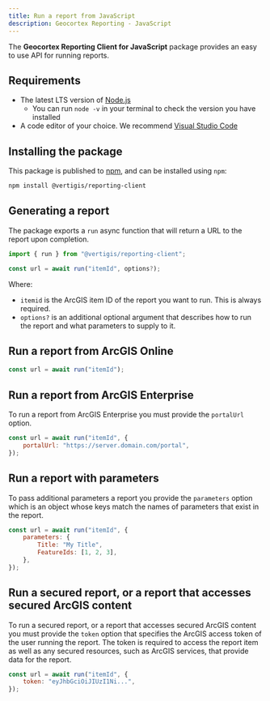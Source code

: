 ```yaml
---
title: Run a report from JavaScript
description: Geocortex Reporting - JavaScript
---
```


The **Geocortex Reporting Client for JavaScript** package provides an easy to use API for running reports.

## Requirements

-   The latest LTS version of [Node.js](https://nodejs.org/en/)
    -   You can run `node -v` in your terminal to check the version you have installed
-   A code editor of your choice. We recommend [Visual Studio Code](https://code.visualstudio.com/)

## Installing the package

This package is published to [npm](https://www.npmjs.com/package/@vertigis/reporting-client/), and can be installed using `npm`:

```sh
npm install @vertigis/reporting-client
```

## Generating a report

The package exports a `run` async function that will return a URL to the report upon completion.

```js
import { run } from "@vertigis/reporting-client";

const url = await run("itemId", options?);
```

Where:

-   `itemid` is the ArcGIS item ID of the report you want to run. This is always required.
-   `options?` is an additional optional argument that describes how to run the report and what parameters to supply to it.

## Run a report from ArcGIS Online

```js
const url = await run("itemId");
```

## Run a report from ArcGIS Enterprise

To run a report from ArcGIS Enterprise you must provide the `portalUrl` option.

```js
const url = await run("itemId", {
    portalUrl: "https://server.domain.com/portal",
});
```

## Run a report with parameters

To pass additional parameters a report you provide the `parameters` option which is an object whose keys match the names of parameters that exist in the report.

```js
const url = await run("itemId", {
    parameters: {
        Title: "My Title",
        FeatureIds: [1, 2, 3],
    },
});
```

## Run a secured report, or a report that accesses secured ArcGIS content

To run a secured report, or a report that accesses secured ArcGIS content you must provide the `token` option that specifies the ArcGIS access token of the user running the report. The token is required to access the report item as well as any secured resources, such as ArcGIS services, that provide data for the report.

```js
const url = await run("itemId", {
    token: "eyJhbGciOiJIUzI1Ni...",
});
```
